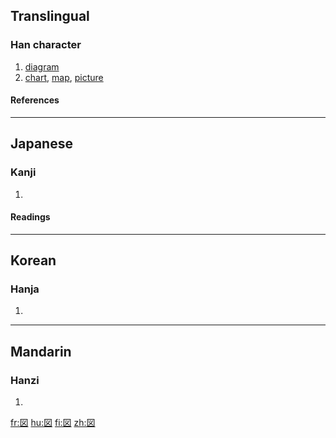 {{see|圖}}

==Translingual==
===Han character===
{{Han char|rn=31|rad=囗|as=04|sn=7|four=|canj=田卜大 (WYK)}}
# [[diagram]]
# [[chart]], [[map]], [[picture]]
====References====
{{Han ref|kx=0217.251|dkj=04734|dj=0445.130|hdz=10716.021|uh=56F3|ud=22259}}
----
==Japanese==
===Kanji===
{{ja-kanji|grade=|rs=囗04}}
# {{defn|Japanese}} 
====Readings====
{{ja-readings|on=[[と]] (to), [[ず]] (zu)|kun=[[はかる]] (hakaru), [[え]] (e)}}
----
==Korean==
===Hanja===
{{ko-hanja|hangeul=도|rv=do|mr=to}}
# {{defn|Korean}}
----
==Mandarin==
===Hanzi===
{{cmn-hanzi|pin=[[juàn]] (juan4), [[tú]] (tu2)|wg=chüan<sup>4</sup>, t'u<sup>2</sup>}}
# {{defn|Mandarin}}

[[fr:図]]
[[hu:図]]
[[fi:図]]
[[zh:図]]